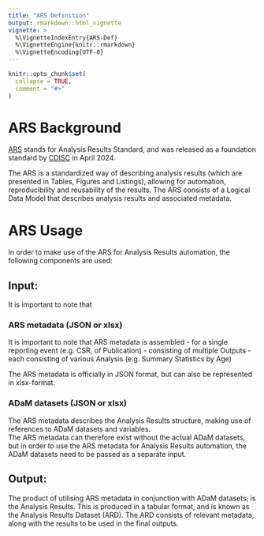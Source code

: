 ```yaml
---
title: "ARS Definition"
output: rmarkdown::html_vignette
vignette: >
  %\VignetteIndexEntry{ARS-Def}
  %\VignetteEngine{knitr::rmarkdown}
  %\VignetteEncoding{UTF-8}
---
```


```r
knitr::opts_chunk$set(
  collapse = TRUE,
  comment = "#>"
)
```

# ARS Background

[ARS](https://www.cdisc.org/standards/foundational/analysis-results-standard) stands for Analysis Results Standard, and was released as a foundation standard by [CDISC](https://www.cdisc.org/) in April 2024.  

The ARS is a standardized way of describing analysis results (which are presented in Tables, Figures and Listings), allowing 
for automation, reproducibility and reusability of the results.  The ARS consists of a Logical Data Model that describes
analysis results and associated metadata. 

# ARS Usage

In order to make use of the ARS for Analysis Results automation, the following components are used:

## Input: 

It is important to note that 

### ARS metadata (JSON or xlsx)

It is important to note that ARS metadata is assembled
- for a single reporting event (e.g. CSR, of Publication)
- consisting of multiple Outputs
- each consisting of various Analysis (e.g. Summary Statistics by Age)

The ARS metadata is officially in JSON format, but can also be represented in xlsx-format. 


### ADaM datasets (JSON or xlsx)

The ARS metadata describes the Analysis Results structure, making use of references to ADaM datasets and variables.  
The ARS metadata can therefore exist without the actual ADaM datasets, but in order to use the ARS metadata for 
Analysis Results automation, the ADaM datasets need to be passed as a separate input.  

## Output: 

The product of utilising ARS metadata in conjunction with ADaM datasets, is the Analysis Results.  This is produced 
in a tabular format, and is known as the Analysis Results Dataset (ARD).  The ARD consists of relevant metadata, along 
with the results to be used in the final outputs.
